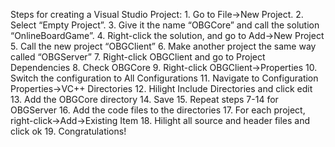 

Steps for creating a Visual Studio Project:
  1.  Go to File->New Project.
  2.  Select "Empty Project".
  3.  Give it the name "OBGCore" and call the solution "OnlineBoardGame".
  4.  Right-click the solution, and go to Add->New Project
  5.  Call the new project "OBGClient"
  6.  Make another project the same way called "OBGServer"
  7.  Right-click OBGClient and go to Project Dependencies
  8.  Check OBGCore
  9.  Right-click OBGClient->Properties
  10. Switch the configuration to All Configurations
  11. Navigate to Configuration Properties->VC++ Directories
  12. Hilight Include Directories and click edit
  13. Add the OBGCore directory
  14. Save
  15. Repeat steps 7-14 for OBGServer
  16. Add the code files to the directories
  17. For each project, right-click->Add->Existing Item
  18.   Hilight all source and header files and click ok
  19. Congratulations!